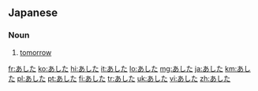 ==Japanese==

===Noun===
{{ja-noun}}

# {{ja-def|明日}} [[tomorrow]]

[[fr:あした]]
[[ko:あした]]
[[hi:あした]]
[[it:あした]]
[[lo:あした]]
[[mg:あした]]
[[ja:あした]]
[[km:あした]]
[[pl:あした]]
[[pt:あした]]
[[fi:あした]]
[[tr:あした]]
[[uk:あした]]
[[vi:あした]]
[[zh:あした]]